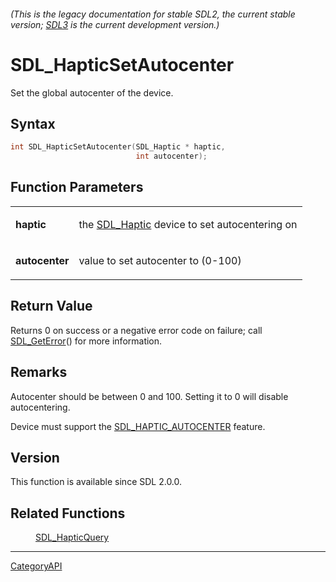 ====== (This is the legacy documentation for stable SDL2, the current stable version; [https://wiki.libsdl.org/SDL3/ SDL3] is the current development version.) ======
= SDL_HapticSetAutocenter =

Set the global autocenter of the device.

== Syntax ==

<syntaxhighlight lang='c'>
int SDL_HapticSetAutocenter(SDL_Haptic * haptic,
                            int autocenter);
</syntaxhighlight>

== Function Parameters ==

{|
|'''haptic'''
|the [[SDL_Haptic]] device to set autocentering on
|-
|'''autocenter'''
|value to set autocenter to (0-100)
|}

== Return Value ==

Returns 0 on success or a negative error code on failure; call
[[SDL_GetError]]() for more information.

== Remarks ==

Autocenter should be between 0 and 100. Setting it to 0 will disable
autocentering.

Device must support the [[SDL_HAPTIC_AUTOCENTER]] feature.

== Version ==

This function is available since SDL 2.0.0.

== Related Functions ==

:[[SDL_HapticQuery]]

----
[[CategoryAPI]]


